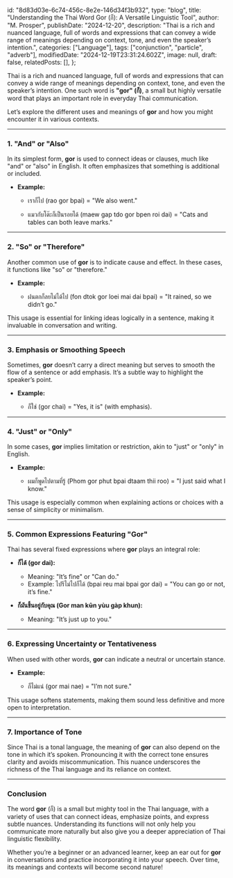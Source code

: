   id: "8d83d03e-6c74-456c-8e2e-146d34f3b932",
  type: "blog",
  title: "Understanding the Thai Word Gor (ก็): A Versatile Linguistic Tool",
  author: "M. Prosper",
  publishDate: "2024-12-20",
  description:
    "Thai is a rich and nuanced language, full of words and expressions that can convey a wide range of meanings depending on context, tone, and even the speaker’s intention.",
  categories: ["Language"],
  tags: ["conjunction", "particle", "adverb"],
  modifiedDate: "2024-12-19T23:31:24.602Z",
  image: null,
  draft: false,
  relatedPosts: [],
};

Thai is a rich and nuanced language, full of words and expressions that can convey a wide range of meanings depending on context, tone, and even the speaker’s intention. One such word is **"gor" (ก็)**, a small but highly versatile word that plays an important role in everyday Thai communication.

Let’s explore the different uses and meanings of **gor** and how you might encounter it in various contexts.

---

### 1. **"And" or "Also"**

In its simplest form, **gor** is used to connect ideas or clauses, much like "and" or "also" in English. It often emphasizes that something is additional or included.

- **Example:**

  - เราก็ไป (rao gor bpai) = "We also went."

    <Audio src="/audio/gor/เราก็ไป.mp3" />

  - แมวกับโต๊ะก็เป็นรอยได้ (maew gap tdo gor bpen roi dai) = "Cats and tables can both leave marks."
    <Audio src="/audio/gor/แมวกับโต๊ะก็เป็นรอยได้.mp3" />

---

### 2. **"So" or "Therefore"**

Another common use of **gor** is to indicate cause and effect. In these cases, it functions like "so" or "therefore."

- **Example:**

  - ฝนตกก็ลยไม่ได้ไป (fon dtok gor loei mai dai bpai) = "It rained, so we didn’t go."
    <Audio src="/audio/gor/ฝนตกก็ลยไม่ได้ไป.mp3" />

This usage is essential for linking ideas logically in a sentence, making it invaluable in conversation and writing.

---

### 3. **Emphasis or Smoothing Speech**

Sometimes, **gor** doesn’t carry a direct meaning but serves to smooth the flow of a sentence or add emphasis. It’s a subtle way to highlight the speaker’s point.

- **Example:**

  - ก็ใช่ (gor chai) = "Yes, it is" (with emphasis).

    <Audio src="/audio/gor/ก็ใช่.mp3" />

    - ก็ไปกินร้านเดิม (gor bpai gin raan deum.) = "Well, I just went to the usual place."

    <Audio src="/audio/gor/ก็ไปกินร้านเดิม.mp3" />

---

### 4. **"Just" or "Only"**

In some cases, **gor** implies limitation or restriction, akin to "just" or "only" in English.

- **Example:**

  - ผมก็พูดไปตามที่รู้ (Phom gor phut bpai dtaam thii roo) = "I just said what I know."
    <Audio src="/audio/gor/ผมก็พูดไปตามที่รู้.mp3" />

This usage is especially common when explaining actions or choices with a sense of simplicity or minimalism.

---

### 5. **Common Expressions Featuring "Gor"**

Thai has several fixed expressions where **gor** plays an integral role:

- **ก็ได้ (gor dai):**

  - Meaning: "It’s fine" or "Can do."
  - Example: ไปรึไม่ไปก็ได้ (bpai reu mai bpai gor dai) = "You can go or not, it’s fine."

  <Audio src="/audio/gor/ไปรึไม่ไปก็ได้.mp3" />

- **ก็มันขึ้นอยู่กับคุณ (Gor man kʉ̂n yùu gàp khun):**

  - Meaning: "It’s just up to you."

  <Audio src="/audio/gor/ก็มันขึ้นอยู่กับคุณ.mp3" />

---

### 6. **Expressing Uncertainty or Tentativeness**

When used with other words, **gor** can indicate a neutral or uncertain stance.

- **Example:**

  - ก็ไม่แน่ (gor mai nae) = "I’m not sure."

  <Audio src="/audio/gor/ก็ไม่แน่.mp3" />

This usage softens statements, making them sound less definitive and more open to interpretation.

---

### 7. **Importance of Tone**

Since Thai is a tonal language, the meaning of **gor** can also depend on the tone in which it’s spoken. Pronouncing it with the correct tone ensures clarity and avoids miscommunication. This nuance underscores the richness of the Thai language and its reliance on context.

---

### Conclusion

The word **gor** (ก็) is a small but mighty tool in the Thai language, with a variety of uses that can connect ideas, emphasize points, and express subtle nuances. Understanding its functions will not only help you communicate more naturally but also give you a deeper appreciation of Thai linguistic flexibility.

Whether you’re a beginner or an advanced learner, keep an ear out for **gor** in conversations and practice incorporating it into your speech. Over time, its meanings and contexts will become second nature!
